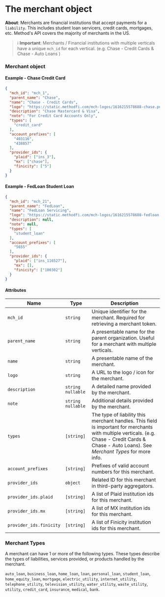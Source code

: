 # The merchant object

**About**: Merchants are financial institutions that accept payments for a `liability`. This includes student loan servicers, credit cards, mortgages, etc. Method's API covers the majority of merchants in the US.

> ℹ️ **Important**: Merchants / Financial institutions with multiple verticals have a unique `mch_id` for each vertical. (e.g. Chase - Credit Cards & Chase - Auto Loans )

### Merchant object

#### Example - Chase Credit Card
```json
{
  "mch_id": "mch_1",
  "parent_name": "Chase",
  "name": "Chase - Credit Cards",
  "logo": "https://static.methodfi.com/mch-logos/1616215578688-chase.png",
  "description": "Chase Mastercard & Visa",
  "note": "For Credit Card Accounts Only",
  "types": [
    "credit_card"
  ],
  "account_prefixes": [
    "403116",
    "438857"
  ],
  "provider_ids": {
    "plaid": ["ins_3"],
    "mx": ["chase"],
    "finicity": ["5"]
  }
}
```

#### Example - FedLoan Student Loan
```json
{
  "mch_id": "mch_21",
  "parent_name": "FedLoan",
  "name": "FedLoan Servicing",
  "logo": "https://static.methodfi.com/mch-logos/1616215578688-fedloan.png",
  "description": null,
  "note": null,
  "types": [
    "student_loan"
  ],
  "account_prefixes": [
    "5655"
  ],
  "provider_ids": {
    "plaid": ["ins_116527"],
    "mx": [],
    "finicity": ["100302"]
  }
}
```

#### Attributes

| Name                    | Type                | Description                                                                                                                                                  |
|-------------------------|---------------------|--------------------------------------------------------------------------------------------------------------------------------------------------------------|
| `mch_id`                | `string`            | Unique identifier for the merchant. Required for retrieving a merchant token.                                                                                |
| `parent_name`           | `string`            | A presentable name for the parent organization. Useful for a merchant with multiple verticals.                                                               |
| `name`                  | `string`            | A presentable name of the merchant.                                                                                                                          |
| `logo`                  | `string`            | A URL to the logo / icon for the merchant.                                                                                                                   |
| `description`           | `string` `nullable` | A detailed name provided by the merchant.                                                                                                                    |
| `note`                  | `string` `nullable` | Additional details provided by the merchant.                                                                                                                 |
| `types`                 | `[string]`          | The type of liability this merchant handles. This field is important for merchants with multiple verticals. (e.g. Chase - Credit Cards & Chase - Auto Loans). See *Merchant Types* for more info. |
| `account_prefixes`      | `[string]`          | Prefixes of valid account numbers for this merchant.                                                                                                         |
| `provider_ids`          | `object`            | Related ID for this merchant in third-party aggregators.                                                                                                     |
| `provider_ids.plaid`    | `[string]` | A list of Plaid institution ids for this merchant.                                                                                                                  |
| `provider_ids.mx`       | `[string]` | A list of MX institution ids for this merchant.                                                                                                                     |
| `provider_ids.finicity` | `[string]` | A list of Finicity institution ids for this merchant.                                                                                                               |

### Merchant Types

A merchant can have 1 or more of the following types. These types describe the types of liabilities, services provided, or products handled by the merchant.

`auto_loan`, `business_loan`, `home_loan`, `loan`, `personal_loan`, `student_loan`, `home_equity_loan`, `mortgage`, `electric_utility`, `internet_utility`, `telephone_utility`, `television_utility`, `water_utility`, `waste_utility`, `utility`, `credit_card`, `insurance`, `medical`, `bank`.

